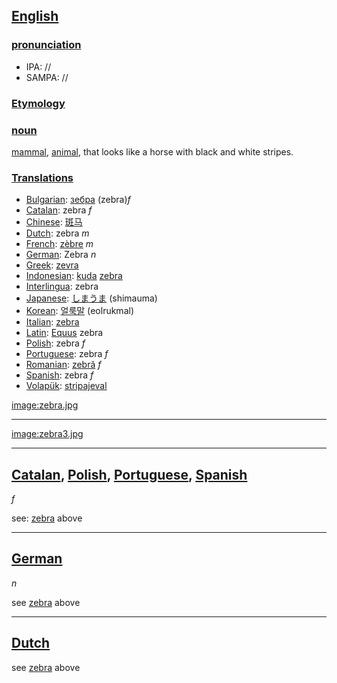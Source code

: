 == [[English]] ==
===[[pronunciation]]===
*IPA: //
*SAMPA: //
===[[Etymology]]===
=== [[noun]] ===

[[mammal]], [[animal]], that looks like a horse with black and white stripes.

=== [[Translation]]s ===
*[[Bulgarian]]: [[зебра]] (zebra)''f''
*[[Catalan]]: zebra ''f''
*[[Chinese]]: [[斑马]]
*[[Dutch]]: zebra ''m''
*[[French]]: [[zèbre]] ''m''
*[[German]]: Zebra ''n'' 
*[[Greek]]: [[zevra]]
*[[Indonesian]]: [[kuda]] [[zebra]]
*[[Interlingua]]: zebra
*[[Japanese]]: [[しまうま]] (shimauma)
*[[Korean]]: [[얼룩말]] (eolrukmal)
*[[Italian]]: [[zebra]]
*[[Latin]]: [[Equus]] zebra
*[[Polish]]: zebra ''f''
*[[Portuguese]]: zebra ''f''
*[[Romanian]]: [[zebră]] ''f''
*[[Spanish]]: zebra ''f''
*[[Volapük]]: [[stripajeval]]

[[image:zebra.jpg]]
----
[[image:zebra3.jpg]]
----
==[[Catalan]], [[Polish]], [[Portuguese]], [[Spanish]]== ''f''

see: [[zebra]] above
----
==[[German]]== ''n''

see [[zebra]] above
----
==[[Dutch]]==

see [[zebra]] above